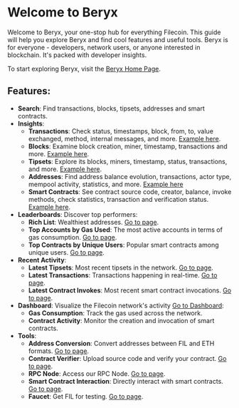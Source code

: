# Welcome to Beryx

Welcome to Beryx, your one-stop hub for everything Filecoin. This guide will help you explore Beryx and find cool features and useful tools. Beryx is for everyone - developers, network users, or anyone interested in blockchain. It's packed with developer insights.

To start exploring Beryx, visit the [Beryx Home Page](https://beryx.zondax.ch/).

## Features:

- **Search**: Find transactions, blocks, tipsets, addresses and smart contracts.
- **Insights**:
   - **Transactions**: Check status, timestamps, block, from, to, value exchanged, method, internal messages, and more. [Example here](https://beryx.zondax.ch/search/fil/mainnet/txs/bafy2bzaceab3xcn7qkcuj5oyifa6dn3ihke55bdmerphef4r6aorjdhk3uriq).
   - **Blocks**: Examine block creation, miner, timestamp, transactions and more. [Example here](https://beryx.zondax.ch/search/fil/mainnet/block-cid/bafy2bzaceb2udtsfnbz6viwq3mscy4msh4tcr5lhy7fscweovpsk4ksnl4sgu).
   - **Tipsets**: Explore its blocks, miners, timestamp, status, transactions, and more. [Example here](https://beryx.zondax.ch/search/fil/mainnet/tipset/2708613).
   - **Addresses**: Find address balance evolution, transactions, actor type, mempool activity, statistics, and more. [Example here](https://beryx.zondax.ch/search/fil/mainnet/address/f3u54wclxf5osictiuptwyhnu5nmdma6cdum4n7pdmanmflqt25srrtlwxjur5uhly2k476dhfwrierfa6o5pa)
   - **Smart Contracts**: See contract source code, creator, balance, invoke methods, check statistics, transaction and verification status. [Example here](https://beryx.zondax.ch/search/fil/mainnet/address/f410fg6dyyyr5q7k6tg7kmavzw4uimz3phxxqmfk2mky).
- **Leaderboards**: Discover top performers:
   - **Rich List**: Wealthiest addresses. [Go to page](https://beryx.zondax.ch/leaderboard).
   - **Top Accounts by Gas Used**: The most active accounts in terms of gas consumption. [Go to page](https://beryx.zondax.ch/leaderboard).
   - **Top Contracts by Unique Users**: Popular smart contracts among unique users. [Go to page](https://beryx.zondax.ch/leaderboard).
- **Recent Activity**:
    - **Latest Tipsets**: Most recent tipsets in the network. [Go to page](https://beryx.zondax.ch/recent_activity?tab=tipsets).
    - **Latest Transactions**: Transactions happening in real-time. [Go to page](https://beryx.zondax.ch/recent_activity?tab=transactions).
    - **Latest Contract Invokes**: Most recent smart contract invocations. [Go to page](https://beryx.zondax.ch/recent_activity?tab=contracts).
- **Dashboard**: Visualize the Filecoin network's activity [Go to Dashboard](https://beryx.zondax.ch/dashboard):
   - **Gas Consumption**: Track the gas used across the network.
   - **Contract Activity**: Monitor the creation and invocation of smart contracts.
- **Tools**:
   - **Address Conversion**: Convert addresses between FIL and ETH formats. [Go to page](https://beryx.zondax.ch/address_converter).
   - **Contract Verifier**: Upload source code and verify your contract. [Go to page](https://beryx.zondax.ch/contract_verifier).
   - **RPC Node**: Access our RPC Node. [Go to page](https://beryx.zondax.ch/rpc).
   - **Smart Contract Interaction**: Directly interact with smart contracts. [Go to page](https://beryx.zondax.ch/interact).
   - **Faucet**: Get FIL for testing. [Go to page](https://beryx.zondax.ch/faucet).

